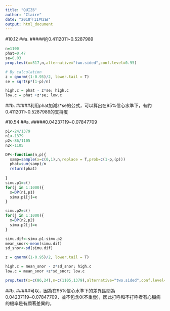 ```yaml
---
title: "QUIZ6"
author: "Claire"
date: "2018年11月2日"
output: html_document
---
```

#10.12
##a.
#####約0.4112011~0.5287989
```r
n=1100
phat=0.47
se=0.03
prop.test(x=517,n,alternative="two.sided",conf.level=0.95)

# By calculation
z = qnorm((1-0.95)/2, lower.tail = T)
se = sqrt(p*(1-p)/n)

high.c = phat - z*se; high.c
low.c = phat +z*se; low.c
```

##b.
#####利用phat加減z*se的公式，可以算出在95%信心水準下，有約0.4112011~0.5287989的支持度


#10.54
##a.
#####0.04237119~0.07847709
```r
p1<-24/1379
n1<-1379
p2<-86/1105
n2<-1105

DP<-function(n,p){
  samp=sample(x=c(0,1),n,replace = T,prob=c(1-p,(p)))
  phat=sum(samp)/n
  return(phat)
  
}
simu.p1=c()
for(j in 1:1000){
  x=DP(n1,p1)
  simu.p1[j]=x
}

simu.p2=c()
for(j in 1:1000){
  x=DP(n2,p2)
  simu.p2[j]=x
}

simu.dif<-simu.p1-simu.p2
mean_snor<-mean(simu.dif)
sd_snor<-sd(simu.dif)

z = qnorm((1-0.95)/2, lower.tail = T)

high.c = mean_snor - z*sd_snor; high.c
low.c = mean_snor +z*sd_snor; low.c
```

```r
prop.test(x=c(86,24),n=c(1105,1379),alternative="two.sided",conf.level=0.95)
```

##b.
#####可以，因為在95%信心水準下的差異區間為0.04237119~0.07847709，並不包含0(不重疊)，因此打呼和不打呼者有心臟病的機率是有顯著差異的。